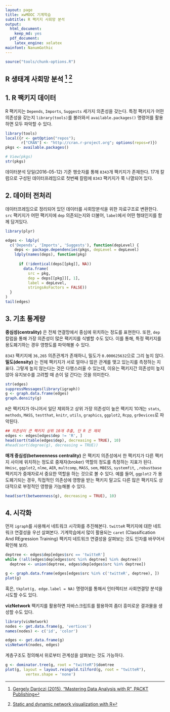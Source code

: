 ```yaml
---
layout: page
title: xwMOOC 기계학습
subtitle: R 팩키지 사회망 분석
output:
  html_document: 
    keep_md: yes
  pdf_document:
    latex_engine: xelatex
mainfont: NanumGothic
---
```

 
``` r
source("tools/chunk-options.R")
```

## R 생태계 사회망 분석 [^sna-r-ecosystem] [^network-viz-R]

[^sna-r-ecosystem]: [Gergely Daróczi (2015), "Mastering Data Analysis with R", PACKT Publishing](https://www.packtpub.com/big-data-and-business-intelligence/mastering-data-analysis-r)
[^network-viz-R]: [Static and dynamic network visualization with R](http://kateto.net/network-visualization)


## 1. R 팩키지 데이터 

R 팩키지는 `Depends`, `Imports`, `Suggests` 세가지 의존성을 갖는다. 특정 팩키지가 어떤 의존성을 갖는지 `library(tools)`를 불러와서 `available.packages()` 명령어를 활용하면 모두 파악할 수 있다.


```r
library(tools)
local({r <- getOption("repos"); 
       r["CRAN"] <- "http://cran.r-project.org"; options(repos=r)})
pkgs <- available.packages()

# View(pkgs)
str(pkgs)
```

데이터분석 당일(2016-05-12) 기준 행숫자를 통해 `8343`개 팩키지가 존재한다.
17개 칼럼으로 구성된 데이터프레임으로 첫번째 칼럼에 `8343` 팩키지가 쭉 나열되어 있다.

## 2. 데이터 전처리

데이터프레임으로 정리되어 있던 데이터를 사회망분석을 위한 자료구조로 변환한다.
`src` 팩키지가 어떤 팩키지에 `dep` 의존되는지와 더불어, `label`에서 어떤 형태인지를 함께 담겨있다.

```r
library(plyr)

edges <- ldply(
  c('Depends', 'Imports', 'Suggests'), function(depLevel) {
    deps <- package.dependencies(pkgs, depLevel = depLevel)
    ldply(names(deps), function(pkg)
      
      if (!identical(deps[[pkg]], NA))
        data.frame(
          src = pkg,
          dep = deps[[pkg]][, 1],
          label = depLevel,
          stringsAsFactors = FALSE))
  }
)
tail(edges)
```

## 3. 기초 통계량 

**중심성(centrality)** 은 전체 연결망에서 중심에 위치하는 정도를 표현한다.
또한, `dep` 칼럼을 통해 가장 의존성이 많은 팩키지를 식별할 수도 있다. 
이를 통해, 특정 팩키지를 용도폐기하는 경우 영향도를 파악해볼 수 있다.

`8343` 팩키지에 `36,265` 의존관계가 존재하니, 밀도가 `0.000625632`으로 그리 높지 않다.
**밀도(density)** 는 전체 팩키지가 서로 얼마나 많은 관계를 맺고 있는지를 측정하는 지표다.
그렇게 높지 않는다는 것은 다행스러울 수 있는데, 이유는 팩키지간 의존성이 높지 않아
유지보수를 고려할 때 손이 덜 간다는 것을 의미한다.

```r
str(edges)
suppressMessages(library(igraph))
g <- graph.data.frame(edges)
graph.density(g)
```

`R`은 팩키지가 아니어서 일단 제외하고 상위 가장 의존성이 높은 팩키지 10개는 
`stats`, `methods`, `MASS`, `testthat`, `knitr`, `utils`,
`graphics`, `ggplot2`, `Rcpp`, `grDevices`로 파악된다.

```r
## 의존성이 큰 팩키지 상위 10개 추출, 단 R 은 제외
edges <- edges[edges$dep != 'R', ]
head(sort(table(edges$dep), decreasing = TRUE), 10)
#head(sort(degree(g), decreasing = TRUE))
```

**매개 중심성(betweenness centrality)** 은 팩키지 의존성에서 한 팩키지가
다른 팩키지 사이에 위치하는 정도로 중재자(broker) 역할의 정도를 측정하는 지표가 된다.
`Hmisc`, `ggplot2`, `nlme`, `AER`, `multcomp`, `MASS`, `sem`, `MBESS`, `systemfit`, `,robustbase` 팩키지가 중재자로서 중요한 역할을 하는 것으로 볼 수 있다. 예를 들어, `ggplot2` 가 용도폐기되는 경우,
직접적인 의존성에 영향을 받는 팩키지 말고도 다른 많은 팩키지도 상대적으로 부정적인 영향을 가늠해볼 수 있다.

```r
head(sort(betweenness(g), decreasing = TRUE), 10)
```

## 4. 시각화 

먼저 `igraph`를 사용해서 네트워크 시각화를 추진해본다. `twitteR` 팩키지에 대한 네트워크 연결성을 우선 살펴본다.
기계학습에서 많이 활용되는 `caret` (Classification And REgression Training) 팩키지 네트워크 연결성을 살펴보는 것도 인자를 바꾸어서 확인해 보라.

```r
deptree <- edges$dep[edges$src == 'twitteR']
while (!all(edges$dep[edges$src %in% deptree] %in% deptree))
  deptree <- union(deptree, edges$dep[edges$src %in% deptree])

g <- graph.data.frame(edges[edges$src %in% c('twitteR', deptree), ])
plot(g)
```

혹은, `tkplot(g, edge.label = NA)` 명령어를 통해서 인터렉티브 사회연결망 분석을 시도할 수도 있다.

**vizNetwork** 팩키지를 활용하면 자바스크립트를 활용하여 좀더 흥미로운 결과물을 생성할 수도 있다.

```r
library(visNetwork)
nodes <- get.data.frame(g, 'vertices')
names(nodes) <- c('id', 'color')

edges <- get.data.frame(g)
visNetwork(nodes, edges)
```

계층구조도 정의해서 위로부터 관계성을 살펴보는 것도 가능하다.

```r
g <- dominator.tree(g, root = "twitteR")$domtree
plot(g, layout = layout.reingold.tilford(g, root = "twitteR"),
         vertex.shape = 'none')
```         